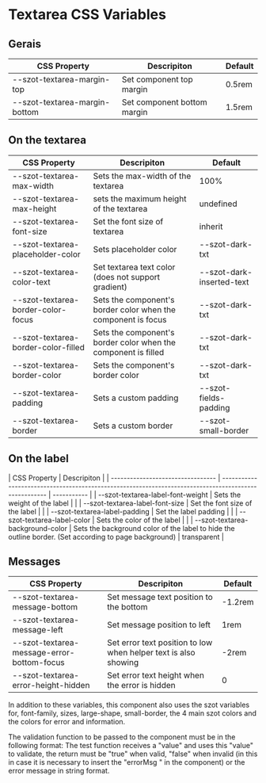 
<Meta title="Components/form fields/Textarea/CSS Variables" />

# Textarea CSS Variables

## Gerais

| CSS Property                  | Descripiton                 | Default |
| ----------------------------- | --------------------------- | ------- |
| --szot-textarea-margin-top    | Set component top margin    | 0.5rem  |
| --szot-textarea-margin-bottom | Set component bottom margin | 1.5rem  |

## On the textarea

| CSS Property                        | Descripiton                                                    | Default                   |
| ----------------------------------- | -------------------------------------------------------------- | ------------------------- |
| --szot-textarea-max-width           | Sets the max-width of the textarea                             | 100%                      |
| --szot-textarea-max-height          | sets the maximum height of the textarea                        | undefined                 |
| --szot-textarea-font-size           | Set the font size of textarea                                  | inherit                   |
| --szot-textarea-placeholder-color   | Sets placeholder color                                         | --szot-dark-txt           |
| --szot-textarea-color-text          | Set textarea text color (does not support gradient)            | --szot-dark-inserted-text |
| --szot-textarea-border-color-focus  | Sets the component's border color when the component is focus  | --szot-dark-txt           |
| --szot-textarea-border-color-filled | Sets the component's border color when the component is filled | --szot-dark-txt           |
| --szot-textarea-border-color        | Sets the component's border color                              | --szot-dark-txt           |
| --szot-textarea-padding             | Sets a custom padding                                          | --szot-fields-padding     |
| --szot-textarea-border              | Sets a custom border                                           | --szot-small-border       |

## On the label

| CSS Property                      | Descripiton                                                                                           |
| --------------------------------- | ----------------------------------------------------------------------------------------------------- | ----------- |
| --szot-textarea-label-font-weight | Sets the weight of the label                                                                          |             |
| --szot-textarea-label-font-size   | Set the font size of the label                                                                        |             |
| --szot-textarea-label-padding     | Set the label padding                                                                                 |             |
| --szot-textarea-label-color       | Sets the color of the label                                                                           |             |
| --szot-textarea-background-color  | Sets the background color of the label to hide the outline border. (Set according to page background) | transparent |

## Messages

| CSS Property                               | Descripiton                                                     | Default |
| ------------------------------------------ | --------------------------------------------------------------- | ------- |
| --szot-textarea-message-bottom             | Set message text position to the bottom                         | -1.2rem |
| --szot-textarea-message-left               | Set message position to left                                    | 1rem    |
| --szot-textarea-message-error-bottom-focus | Set error text position to low when helper text is also showing | -2rem   |
| --szot-textarea-error-height-hidden        | Set error text height when the error is hidden                  | 0       |

<p>
  In addition to these variables, this component also uses the szot variables for, font-family,
  sizes, large-shape, small-border, the 4 main szot colors and the colors for error and information.
</p>

<p>
  The validation function to be passed to the component must be in the following format: The test
  function receives a "value" and uses this "value" to validate, the return must be "true" when
  valid, "false" when invalid (in this in case it is necessary to insert the "errorMsg " in the
  component) or the error message in string format.
</p>
